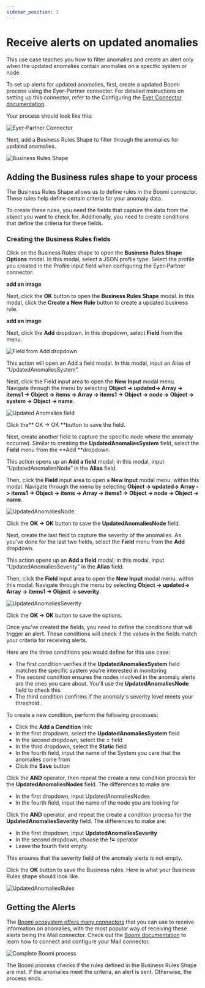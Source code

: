 ```yaml
---
sidebar_position: 2
---
```



# Receive alerts on updated anomalies
This use case teaches you how to filter  anomalies and create an alert only when the updated anomalies contain anomalies on a specific system or node.

To set up alerts for updated anomalies, first, create a updated Boomi process using the Eyer-Partner connector.  For detailed instructions on setting up this connector, refer to the Configuring the [Eyer Connector documentation](https://eyer-docs.netlify.app/docs/getting-started-with-eyer/configuring-the-eyer-connector).

Your process should look like this:

![Eyer-Partner Connector](../img/image29.png)

Next, add a Business Rules Shape to filter through the anomalies for updated anomalies.

![Business Rules Shape](../img/image30.png)

## Adding the Business rules shape to your process

The Business Rules Shape allows us to define rules in the Boomi connector. These rules help define certain criteria for your anomaly data.

To create these rules, you need the fields that capture the data from the object you want to check for. Additionally, you need to create conditions that define the criteria for these fields.

### Creating the Business Rules fields
Click on the Business Rules shape to open the **Business Rules Shape Options** modal. In this modal, select a JSON profile type. Select the profile you created in the Profile input field when configuring the Eyer-Partner connector.

**add an image**

Next, click the **OK** button to open the **Business Rules Shape** modal. In this modal, click the **Create a New Rule** button to create a updated business rule.

**add an image**

Next, click the **Add** dropdown. In this dropdown, select **Field** from the menu. 


![Field from Add dropdown](../img/image14.png)


This action will open an Add a field modal. In this modal, input an Alias of “UpdatedAnomaliesSystem”.

Next, click the Field input area to open the **New Input** modal menu. Navigate through the menu by selecting **Object -> updated-> Array -> items1 -> Object -> items ->  Array ->  items1 -> Object -> node -> Object -> system -> Object -> name**.



![Updated Anomalies field](../img/image18.png)


Click the** OK -> OK **button to save the field.

Next, create another field to capture the specific node where the anomaly occurred. Similar to creating the **UpdatedAnomaliesSystem** field, select the **Field** menu from the **Add **dropdown. 

This action opens up an **Add a field** modal; in this modal, input “UpdatedAnomaliesNode” in the **Alias** field.

Then, click the **Field** input area to open a **New Input** modal menu. within this modal. Navigate through the menu by selecting **Object -> updated-> Array -> items1 -> Object -> items ->  Array ->  items1 -> Object -> node -> Object -> name**.



![UpdatedAnomaliesNode](../img/image5.png)


Click the **OK -> OK** button to save the **UpdatedAnomaliesNode** field.

Next, create the last field to capture the severity of the anomalies. As you’ve done for the last two fields, select the **Field** menu from the **Add** dropdown. 

This action opens up an **Add a field** modal; in this modal, input “UpdatedAnomaliesSeverity” in the **Alias** field.

Then, click the **Field** input area to open the **New Input** modal menu. within this modal. Navigate through the menu by selecting **Object -> updated-> Array -> items1 -> Object -> severity**.



![UpdatedAnomaliesSeverity](../img/image4.png)


Click the **OK -> OK** button to save the options.

Once you've created the fields, you need to define the conditions that will trigger an alert. These conditions will check if the values in the fields match your criteria for receiving alerts.

Here are the three conditions you would define for this use case:



* The first condition verifies if the **UpdatedAnomaliesSystem** field matches the specific system you're interested in monitoring
* The second condition ensures the nodes involved in the anomaly alerts are the ones you care about. You'll use the **UpdatedAnomaliesNode** field to check this.
* The third condition confirms if the anomaly's severity level meets your threshold.

To create a new condition, perform the following processes:



* Click the **Add a Condition** link:
* In the first dropdown, select the **UpdatedAnomaliesSystem** field
* In the second dropdown, select the **=** field
* In the third dropdown, select the **Static** field
* In the fourth field, input the name of the System you care that the anomalies come from
* Click the **Save** button

Click the **AND** operator, then repeat the create a new condition process for the **UpdatedAnomaliesNodes** field. The differences to make are:



* In the first dropdown, input  UpdatedAnomaliesNodes
* In the fourth field, input the name of the node you are looking for

Click the **AND** operator, and repeat the create a condition process for the **UpdatedAnomaliesSeverity** field. The differences to make are: 



* In the first dropdown, input  **UpdatedAnomaliesSeverity**
* In the second dropdown, choose the **!=** operator
* Leave the fourth field empty.

This ensures that the severity field of the anomaly alerts is not empty.

Click the **OK** button to save the Business rules. Here is what your Business Rules shape should look like.



![UpdatedAnomaliesRules](../img/image16.png)




## Getting the Alerts

The [Boomi ecosystem offers many connectors](https://help.boomi.com/docs/atomsphere/integration/connectors/c-atm-connectors_bb305b35-0f13-4937-a918-f85dbbe1b27b/) that you can use to receive information on anomalies, with the most popular way of receiving these alerts being the Mail connector.  Check out the [Boomi documentation](https://help.boomi.com/docs/atomsphere/integration/connectors/r-atm-mail_connector_4e32e771-5351-4e2c-b1fd-d7bd1bd82f1a/#:~:text=Use%20the%20Mail%20connector%20to,exchanging%20data%20between%20trading%20partners.) to learn how to connect and configure your Mail connector.


![Complete Boomi process](../img/image17.jpg)

The Boomi process checks if the rules defined in the Business Rules Shape are met. If the anomalies meet the criteria, an alert is sent. Otherwise, the process ends.